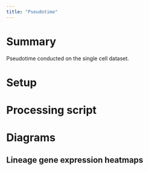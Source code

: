 ```yaml
---
title: "Pseudotime"
---
```


# Summary

Pseudotime conducted on the single cell dataset.

# Setup

# Processing script

# Diagrams

## Lineage gene expression heatmaps
